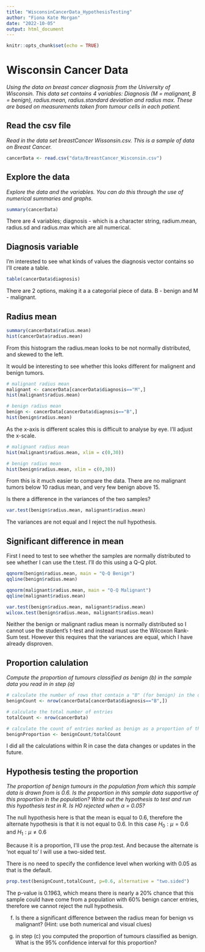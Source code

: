 ```yaml
---
title: "WisconsinCancerData_HypothesisTesting"
author: "Fiona Kate Morgan"
date: "2022-10-05"
output: html_document
---
```


```r
knitr::opts_chunk$set(echo = TRUE)
```

# Wisconsin Cancer Data
*Using the data on breast cancer diagnosis from the University of Wisconsin. This data set contains 4 variables: Diagnosis (M = malignant, B = benign), radius.mean, radius.standard deviation and radius max. These are based on measurements taken from tumour cells in each patient.*

## Read the csv file
*Read in the data set breastCancer Wissonsin.csv. This is a sample of data on Breast Cancer.*

```r
cancerData <- read.csv("data/BreastCancer_Wisconsin.csv")
```

## Explore the data
*Explore the data and the variables. You can do this through the use of numerical summaries and graphs.*

```r
summary(cancerData)
```
There are 4 variables; diagnosis - which is a character string, radium.mean, radius.sd and radius.max which are all numerical. 

## Diagnosis variable
I'm interested to see what kinds of values the diagnosis vector contains so I'll create a table. 

```r
table(cancerData$diagnosis)
```
There are 2 options, making it a a categorial piece of data. B - benign and M - malignant. 

## Radius mean
```r
summary(cancerData$radius.mean)
hist(cancerData$radius.mean)
```
From this histogram the radius.mean looks to be not normally distributed, and skewed to the left.

It would be interesting to see whether this looks different for malignent and benign tumors. 

```r
# malignant radius mean
malignant <- cancerData[cancerData$diagnosis=="M",]
hist(malignant$radius.mean)

# benign radius mean
benign <- cancerData[cancerData$diagnosis=="B",]
hist(benign$radius.mean)
```
As the x-axis is different scales this is difficult to analyse by eye. I'll adjust the x-scale.

```r
# malignant radius mean
hist(malignant$radius.mean, xlim = c(0,30))

# benign radius mean
hist(benign$radius.mean, xlim = c(0,30))
```
From this is it much easier to compare the data. 
There are no malignant tumors below 10 radius mean, and very few benign above 15. 

Is there a difference in the variances of the two samples?

```r
var.test(benign$radius.mean, malignant$radius.mean)
```
The variances are not equal and I reject the null hypothesis. 

## Significant difference in mean
First I need to test to see whether the samples are normally distributed to see whether I can use the t.test. I'll do this using a Q-Q plot. 

```r
qqnorm(benign$radius.mean, main = "Q-Q Benign")
qqline(benign$radius.mean)

qqnorm(malignant$radius.mean, main = "Q-Q Malignant")
qqline(malignant$radius.mean)

var.test(benign$radius.mean, malignant$radius.mean)
wilcox.test(benign$radius.mean, malignant$radius.mean)
```
Neither the benign or malignant radius mean is normally distributed so I cannot use the student's t-test and instead must use the Wilcoxon Rank-Sum test. However this requires that the variances are equal, which I have already disproven. 


## Proportion calulation
*Compute the proportion of tumours classified as benign (b) in the sample data you read in in step (a)*
```r
# calculate the number of rows that contain a "B" (for benign) in the diagnosis column
benignCount <- nrow(cancerData[cancerData$diagnosis=="B",])

# calculate the total number of entries
totalCount <- nrow(cancerData)

# calculate the count of entries marked as benign as a proportion of the total
benignProportion <- benignCount/totalCount
```
I did all the calculations within R in case the data changes or updates in the future. 

## Hypothesis testing the proportion
*The proportion of benign tumours in the population from which this sample data is drawn from is 0.6. Is the proportion in this sample data supportive of this proportion in the population? Write out the hypothesis to test and run this hypothesis test in R. Is H0 rejected when α = 0.05?*

The null hypothesis here is that the mean is equal to 0.6, therefore the alternate hypothesis is that it is not equal to 0.6. 
In this case $H_0: \mu =0.6$ and $H_1:\mu \ne 0.6$

Because it is a proportion, I'll use the prop.test. And because the alternate is 'not equal to' I will use a two-sided test.

There is no need to specify the confidence level when working with 0.05 as that is the default. 

```r
prop.test(benignCount,totalCount, p=0.6, alternative = "two.sided")
```
The p-value is 0.1963, which means there is nearly a 20% chance that this sample could have come from a population with 60% benign cancer entries, therefore we cannot reject the null hypothesis. 


(f) Is there a significant difference between the radius mean for benign vs malignant? (Hint: use both numerical and visual clues)


(g) in step (c) you computed the proportion of tumours classified as benign. What is the 95% confidence interval for this proportion?
